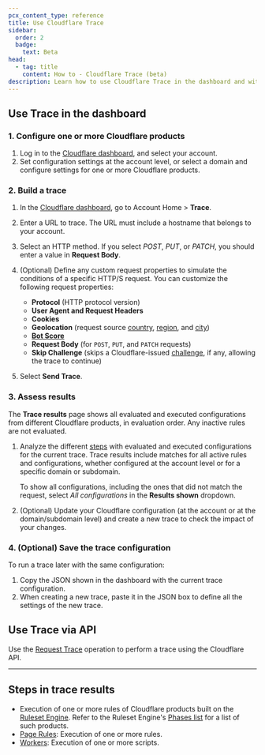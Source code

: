 ```yaml
---
pcx_content_type: reference
title: Use Cloudflare Trace
sidebar:
  order: 2
  badge:
    text: Beta
head:
  - tag: title
    content: How to - Cloudflare Trace (beta)
description: Learn how to use Cloudflare Trace in the dashboard and with the API.
---
```



## Use Trace in the dashboard

### 1. Configure one or more Cloudflare products

1. Log in to the [Cloudflare dashboard](https://dash.cloudflare.com), and select your account.
2. Set configuration settings at the account level, or select a domain and configure settings for one or more Cloudflare products.

### 2. Build a trace

1. In the [Cloudflare dashboard](https://dash.cloudflare.com), go to Account Home > **Trace**.

2. Enter a URL to trace. The URL must include a hostname that belongs to your account.

3. Select an HTTP method. If you select _POST_, _PUT_, or _PATCH_, you should enter a value in **Request Body**.

4. (Optional) Define any custom request properties to simulate the conditions of a specific HTTP/S request. You can customize the following request properties:

   - **Protocol** (HTTP protocol version)
   - **User Agent and Request Headers**
   - **Cookies**
   - **Geolocation** (request source [country](/ruleset-engine/rules-language/fields/reference/ip.src.country/), [region](/ruleset-engine/rules-language/fields/reference/ip.src.region/), and [city](/ruleset-engine/rules-language/fields/reference/ip.src.city/))
   - [**Bot Score**](/bots/concepts/bot-score/)
   - **Request Body** (for `POST`, `PUT`, and `PATCH` requests)
   - **Skip Challenge** (skips a Cloudflare-issued [challenge](/fundamentals/security/cloudflare-challenges/), if any, allowing the trace to continue)

5. Select **Send Trace**.

### 3. Assess results

The **Trace results** page shows all evaluated and executed configurations from different Cloudflare products, in evaluation order. Any inactive rules are not evaluated.

1. Analyze the different [steps](#steps-in-trace-results) with evaluated and executed configurations for the current trace. Trace results include matches for all active rules and configurations, whether configured at the account level or for a specific domain or subdomain.

   To show all configurations, including the ones that did not match the request, select _All configurations_ in the **Results shown** dropdown.

2. (Optional) Update your Cloudflare configuration (at the account or at the domain/subdomain level) and create a new trace to check the impact of your changes.

### 4. (Optional) Save the trace configuration

To run a trace later with the same configuration:

1. Copy the JSON shown in the dashboard with the current trace configuration.
2. When creating a new trace, paste it in the JSON box to define all the settings of the new trace.

## Use Trace via API

Use the [Request Trace](/api/resources/request_tracers/subresources/traces/methods/create/) operation to perform a trace using the Cloudflare API.

---

## Steps in trace results

- Execution of one or more rules of Cloudflare products built on the [Ruleset Engine](/ruleset-engine/). Refer to the Ruleset Engine's [Phases list](/ruleset-engine/reference/phases-list/) for a list of such products.
- [Page Rules](/rules/page-rules/): Execution of one or more rules.
- [Workers](/workers/): Execution of one or more scripts.
